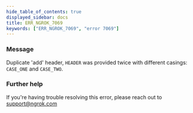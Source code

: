 ```yaml
---
hide_table_of_contents: true
displayed_sidebar: docs
title: ERR_NGROK_7069
keywords: ["ERR_NGROK_7069", "error 7069"]
---
```


### Message

Duplicate 'add' header, `HEADER` was provided twice with different casings: `CASE_ONE` and `CASE_TWO`.

### Further help

If you're having trouble resolving this error, please reach out to [support@ngrok.com](mailto:support@ngrok.com?subject=Help%20with%20ERR_NGROK_7069)
